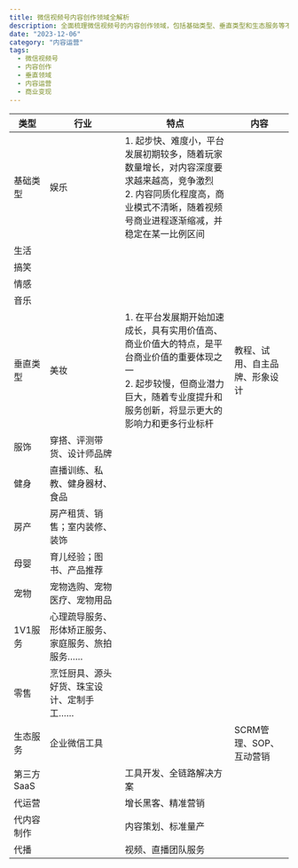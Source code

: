 ```yaml
---
title: 微信视频号内容创作领域全解析
description: 全面梳理微信视频号的内容创作领域，包括基础类型、垂直类型和生态服务等不同方向的特点和商业价值
date: "2023-12-06"
category: "内容运营"
tags:
  - 微信视频号
  - 内容创作
  - 垂直领域
  - 内容运营
  - 商业变现
---
```


| 类型       | 行业                                             | 特点                                                                                                                                                                                    | 内容                           |
| ---------- | ------------------------------------------------ | --------------------------------------------------------------------------------------------------------------------------------------------------------------------------------------- | ------------------------------ |
| 基础类型   | 娱乐                                             | 1. 起步快、难度小，平台发展初期较多，随着玩家数量增长，对内容深度要求越来越高，竞争激烈 <br>2. 内容同质化程度高，商业模式不清晰，随着视频号商业进程逐渐缩减，并稳定在某一比例区间       |                                |
| 生活       |                                                  |                                                                                                                                                                                         |                                |
| 搞笑       |                                                  |                                                                                                                                                                                         |                                |
| 情感       |                                                  |                                                                                                                                                                                         |                                |
| 音乐       |                                                  |                                                                                                                                                                                         |                                |
| 垂直类型   | 美妆                                             | 1. 在平台发展期开始加速成长，具有实用价值高、商业价值大的特点，是平台商业价值的重要体现之一 <br>2. 起步较慢，但商业潜力巨大，随着专业度提升和服务创新，将显示更大的影响力和更多行业标杆 | 教程、试用、自主品牌、形象设计 |
| 服饰       | 穿搭、评测带货、设计师品牌                       |                                                                                                                                                                                         |                                |
| 健身       | 直播训练、私教、健身器材、食品                   |                                                                                                                                                                                         |                                |
| 房产       | 房产租赁、销售；室内装修、装饰                   |                                                                                                                                                                                         |                                |
| 母婴       | 育儿经验；图书、产品推荐                         |                                                                                                                                                                                         |                                |
| 宠物       | 宠物选购、宠物医疗、宠物用品                     |                                                                                                                                                                                         |                                |
| 1V1服务    | 心理疏导服务、形体矫正服务、家庭服务、旅拍服务…… |                                                                                                                                                                                         |                                |
| 零售       | 烹饪厨具、源头好货、珠宝设计、定制手工……         |                                                                                                                                                                                         |                                |
| 生态服务   | 企业微信工具                                     |                                                                                                                                                                                         | SCRM管理、SOP、互动营销        |
| 第三方SaaS |                                                  | 工具开发、全链路解决方案                                                                                                                                                                |                                |
| 代运营     |                                                  | 增长黑客、精准营销                                                                                                                                                                      |                                |
| 代内容制作 |                                                  | 内容策划、标准量产                                                                                                                                                                      |                                |
| 代播       |                                                  | 视频、直播团队服务                                                                                                                                                                      |                                |
